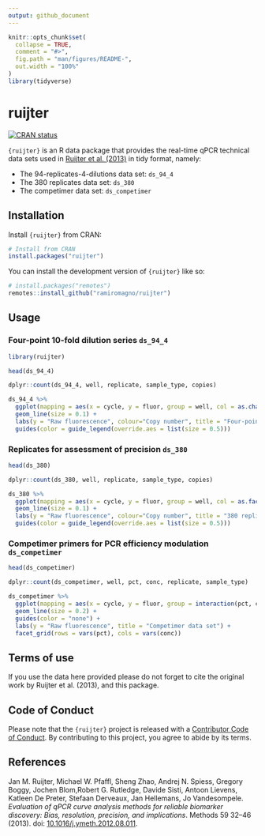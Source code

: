 ```yaml
---
output: github_document
---
```


<!-- README.md is generated from README.Rmd. Please edit that file -->

```r
knitr::opts_chunk$set(
  collapse = TRUE,
  comment = "#>",
  fig.path = "man/figures/README-",
  out.width = "100%"
)
library(tidyverse)
```

# ruijter

<!-- badges: start -->
[![CRAN status](https://www.r-pkg.org/badges/version/ruijter)](https://CRAN.R-project.org/package=ruijter)
<!-- badges: end -->

`{ruijter}` is an R data package that provides the real-time qPCR technical data
sets used in [Ruijter et al.
(2013)](https://doi.org/10.1016/j.ymeth.2012.08.011) in tidy format, namely:

- The 94-replicates-4-dilutions data set: `ds_94_4`
- The 380 replicates data set: `ds_380`
- The competimer data set: `ds_competimer`


## Installation

Install `{ruijter}` from CRAN:

``` r
# Install from CRAN
install.packages("ruijter")
```

You can install the development version of `{ruijter}` like so:

``` r
# install.packages("remotes")
remotes::install_github("ramiromagno/ruijter")
```

## Usage


### Four-point 10-fold dilution series `ds_94_4`

```r
library(ruijter)

head(ds_94_4)

dplyr::count(ds_94_4, well, replicate, sample_type, copies)

ds_94_4 %>%
  ggplot(mapping = aes(x = cycle, y = fluor, group = well, col = as.character(copies))) +
  geom_line(size = 0.1) +
  labs(y = "Raw fluorescence", colour="Copy number", title = "Four-point 10-fold dilution series") +
  guides(color = guide_legend(override.aes = list(size = 0.5)))
```

###  Replicates for assessment of precision `ds_380`

```r
head(ds_380)

dplyr::count(ds_380, well, replicate, sample_type, copies)

ds_380 %>%
  ggplot(mapping = aes(x = cycle, y = fluor, group = well, col = as.factor(copies))) +
  geom_line(size = 0.1) +
  labs(y = "Raw fluorescence", colour="Copy number", title = "380 replicates data set") +
  guides(color = guide_legend(override.aes = list(size = 0.5)))
```

###  Competimer primers for PCR efficiency modulation `ds_competimer`

```r
head(ds_competimer)

dplyr::count(ds_competimer, well, pct, conc, replicate, sample_type)

ds_competimer %>%
  ggplot(mapping = aes(x = cycle, y = fluor, group = interaction(pct, conc, replicate), col = interaction(pct, conc))) +
  geom_line(size = 0.2) +
  guides(color = "none") +
  labs(y = "Raw fluorescence", title = "Competimer data set") +
  facet_grid(rows = vars(pct), cols = vars(conc))
```

## Terms of use

If you use the data here provided please do not forget to cite the original
work by Ruijter et al. (2013), and this package.

## Code of Conduct
  
Please note that the `{ruijter}` project is released with a [Contributor Code of
Conduct](https://contributor-covenant.org/version/2/1/CODE_OF_CONDUCT.html). By
contributing to this project, you agree to abide by its terms.

## References

Jan M. Ruijter, Michael W. Pfaffl, Sheng Zhao, Andrej N. Spiess, Gregory Boggy,
Jochen Blom,Robert G. Rutledge, Davide Sisti, Antoon Lievens, Katleen De Preter,
Stefaan Derveaux, Jan Hellemans, Jo Vandesompele. *Evaluation of qPCR curve
analysis methods for reliable biomarker discovery: Bias, resolution, precision,
and implications*. Methods 59 32--46 (2013). doi:
[10.1016/j.ymeth.2012.08.011](https://doi.org/10.1016/j.ymeth.2012.08.011).
